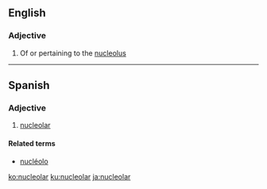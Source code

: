 ==English==

===Adjective===
{{en-adj|-}}

# Of or pertaining to the [[nucleolus]]

----

==Spanish==

===Adjective===
{{es-adj|pl=nucleolares}}

# [[#English|nucleolar]]

====Related terms====
* [[nucléolo]]

[[ko:nucleolar]]
[[ku:nucleolar]]
[[ja:nucleolar]]